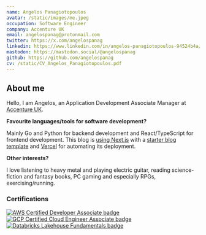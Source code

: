 ```yaml
---
name: Angelos Panagiotopoulos
avatar: /static/images/me.jpeg
occupation: Software Engineer
company: Accenture UK
email: angelospanag@protonmail.com
twitter: https://x.com/angelospanag
linkedin: https://www.linkedin.com/in/angelos-panagiotopoulos-94524b4a/
mastodon: https://mastodon.social/@angelospanag
github: https://github.com/angelospanag
cv: /static/CV_Angelos_Panagiotopoulos.pdf
---
```


## About me

Hello, I am Angelos, an Application Development Associate Manager at [Accenture UK](https://www.accenture.com/gb-en).

**Favourite languages/tools for software development?**

Mainly Go and Python for backend development and React/TypeScript for frontend development. This blog is [using Next.js](https://github.com/angelospanag/my-personal-site) with a [starter blog template](https://github.com/timlrx/tailwind-nextjs-starter-blog) and [Vercel](https://vercel.com/) for automating its deployment.

**Other interests?**

I love listening to heavy metal and playing electric guitar, reading science-fiction and fantasy
books, PC gaming and especially RPGs, exercising/running.

### Certifications

<div className="flex flex-row">
    <div>
        <a href="https://www.credly.com/badges/9657b7f6-e611-4f73-b7ef-b85323dd64d4/public_url" className="max-w-full">
            <img src="/static/images/aws-certified-developer-associate.png" alt="AWS Certified Developer Associate badge"/>
        </a>
    </div>
    <div>
        <a href="https://www.credential.net/96fc938e-2b83-4102-a5cd-479dd66c5b6d" className="max-w-full h-auto">
        <img src="/static/images/gcp-certified-cloud-engineer-associate.png" alt="GCP Certified Cloud Engineer Associate badge"/>
        </a>
    </div>
    <div>
        <a href="https://credentials.databricks.com/1fbe993d-6204-40e2-948a-7cb3dcc42393" className="max-w-full h-auto">
        <img src="/static/images/databricks-lakehouse-fundamentals.png" alt="Databricks Lakehouse Fundamentals badge"/>
        </a>
    </div>
</div>
